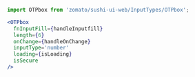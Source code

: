 
<Meta title='OTPbox' component={OTPbox} />

```jsx
import OTPbox from 'zomato/sushi-ui-web/InputTypes/OTPbox';
```

<OTPStory />

```jsx
<OTPbox
  fnInputFill={handleInputfill}
  length={6}
  onChange={handleOnChange}
  inputType='number'
  loading={isLoading}
  isSecure
/>
```
